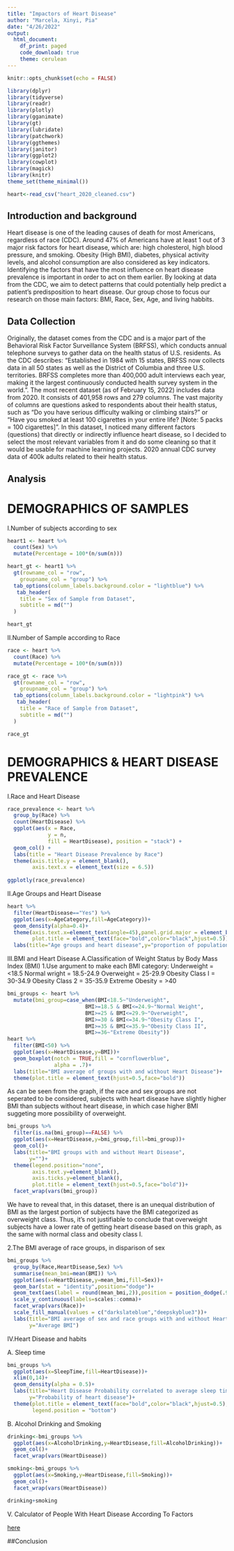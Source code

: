 ```yaml
---
title: "Impactors of Heart Disease"
author: "Marcela, Xinyi, Pia"
date: "4/26/2022"
output: 
  html_document:
    df_print: paged
    code_download: true
    theme: cerulean
---
```


```r
knitr::opts_chunk$set(echo = FALSE)
```

```r
library(dplyr)
library(tidyverse)
library(readr)
library(plotly)
library(gganimate)
library(gt)
library(lubridate)     
library(patchwork)
library(ggthemes)      
library(janitor)       
library(ggplot2)
library(cowplot)
library(magick)
library(knitr)
theme_set(theme_minimal()) 
```

```r
heart<-read_csv("heart_2020_cleaned.csv")
```

## Introduction and background

Heart disease is one of the leading causes of death for most Americans, regardless of race (CDC). Around 47% of Americans have at least 1 out of 3 major risk factors for heart disease, which are: high cholesterol, high blood pressure, and smoking. Obesity (High BMI), diabetes, physical activity levels, and alcohol consumption are also considered as key indicators. Identifying the factors that have the most influence on heart disease prevalence is important in order to act on them earlier. By looking at data from the CDC, we aim to detect patterns that could potentially help predict a patient’s predisposition to heart disease. 
Our group chose to focus our research on those main factors: BMI, Race, Sex, Age, and living habbits. 


## Data Collection

Originally, the dataset comes from the CDC and is a major part of the Behavioral Risk Factor Surveillance System (BRFSS), which conducts annual telephone surveys to gather data on the health status of U.S. residents. As the CDC describes: "Established in 1984 with 15 states, BRFSS now collects data in all 50 states as well as the District of Columbia and three U.S. territories. BRFSS completes more than 400,000 adult interviews each year, making it the largest continuously conducted health survey system in the world.". The most recent dataset (as of February 15, 2022) includes data from 2020. It consists of 401,958 rows and 279 columns. The vast majority of columns are questions asked to respondents about their health status, such as "Do you have serious difficulty walking or climbing stairs?" or "Have you smoked at least 100 cigarettes in your entire life? [Note: 5 packs = 100 cigarettes]". In this dataset, I noticed many different factors (questions) that directly or indirectly influence heart disease, so I decided to select the most relevant variables from it and do some cleaning so that it would be usable for machine learning projects. 2020 annual CDC survey data of 400k adults related to their health status.


## Analysis

# DEMOGRAPHICS OF SAMPLES

I.Number of subjects according to sex

```r
heart1 <- heart %>% 
  count(Sex) %>% 
  mutate(Percentage = 100*(n/sum(n)))

heart_gt <- heart1 %>% 
  gt(rowname_col = "row",
    groupname_col = "group") %>% 
  tab_options(column_labels.background.color = "lightblue") %>% 
   tab_header(
    title = "Sex of Sample from Dataset",
    subtitle = md("")
  ) 

heart_gt
```


II.Number of Sample according to Race

```r
race <- heart %>% 
  count(Race) %>% 
  mutate(Percentage = 100*(n/sum(n)))

race_gt <- race %>% 
  gt(rowname_col = "row",
    groupname_col = "group") %>% 
  tab_options(column_labels.background.color = "lightpink") %>% 
   tab_header(
    title = "Race of Sample from Dataset",
    subtitle = md("")
  ) 

race_gt
```


# DEMOGRAPHICS & HEART DISEASE PREVALENCE

I.Race and Heart Disease

```r
race_prevalence <- heart %>% 
  group_by(Race) %>% 
  count(HeartDisease) %>% 
  ggplot(aes(x = Race,
             y = n, 
             fill = HeartDisease), position = "stack") +
  geom_col() +
  labs(title = "Heart Disease Prevalence by Race")
  theme(axis.title.y = element_blank(),
        axis.text.x = element_text(size = 6.5))
  
ggplotly(race_prevalence)
```

II.Age Groups and Heart Disease

```r
heart %>% 
  filter(HeartDisease=="Yes") %>% 
  ggplot(aes(x=AgeCategory,fill=AgeCategory))+
  geom_density(alpha=0.4)+
  theme(axis.text.x=element_text(angle=45),panel.grid.major = element_blank(),
        plot.title = element_text(face="bold",color="black",hjust=0.5))+
  labs(title="Age groups and heart disease",y="proportion of population with heart disease",x="")
```

III.BMI and Heart Disease
A.Classification of Weight Status by Body Mass Index (BMI)
1.Use argument to make each BMI category:
  Underweight = <18.5
  Normal wright = 18.5-24.9
  Overweight = 25-29.9
  Obesity Class I = 30-34.9
  Obesity Class 2 = 35-35.9
  Extreme Obesity = >40

```r
bmi_groups <- heart %>% 
  mutate(bmi_group=case_when(BMI<18.5~"Underweight",
                         BMI>=18.5 & BMI<=24.9~"Normal Weight",
                         BMI>=25 & BMI<=29.9~"Overweight",
                         BMI>=30 & BMI<=34.9~"Obesity Class I",
                         BMI>=35 & BMI<=35.9~"Obesity Class II",
                         BMI>=36~"Extreme Obesity"))
heart %>% 
  filter(BMI<50) %>% 
  ggplot(aes(x=HeartDisease,y=BMI))+
  geom_boxplot(notch = TRUE,fill = "cornflowerblue", 
               alpha = .7)+
  labs(title="BMI average of groups with and without Heart Disease")+
  theme(plot.title = element_text(hjust=0.5,face="bold"))
```
As can be seen from the graph, if the race and sex groups are not seperated to be considered, subjects with heart disease have slightly higher BMI than subjects without heart disease, in which case higher BMI suggeting more possibility of overweight.

```r
bmi_groups %>% 
  filter(is.na(bmi_group)==FALSE) %>% 
  ggplot(aes(x=HeartDisease,y=bmi_group,fill=bmi_group))+
  geom_col()+
  labs(title="BMI groups with and without Heart Disease",
       y="")+
  theme(legend.position="none",
        axis.text.y=element_blank(),
        axis.ticks.y=element_blank(),
        plot.title = element_text(hjust=0.5,face="bold"))+
  facet_wrap(vars(bmi_group))
```
We have to reveal that, in this dataset, there is an unequal distribution of BMI as the largest portion of subjects have the BMI categorized as overweight class. Thus, it’s not justifiable to conclude that overweight subjects have a lower rate of getting heart disease based on this graph, as the same with normal class and obesity class I.


2.The BMI average of race groups, in disparison of sex

```r
bmi_groups %>% 
  group_by(Race,HeartDisease,Sex) %>% 
  summarise(mean_bmi=mean(BMI)) %>% 
  ggplot(aes(x=HeartDisease,y=mean_bmi,fill=Sex))+
  geom_bar(stat = "identity",position="dodge")+
  geom_text(aes(label = round(mean_bmi,2)),position = position_dodge(.9), vjust = 1.5, colour = "white", size = 2)+
  scale_y_continuous(labels=scales::comma)+
  facet_wrap(vars(Race))+
  scale_fill_manual(values = c("darkslateblue","deepskyblue3"))+
  labs(title="BMI average of sex and race groups with and without Heart Disease",
       y="Average BMI")
```

IV.Heart Disease and habits

A. Sleep time
```r
bmi_groups %>% 
  ggplot(aes(x=SleepTime,fill=HeartDisease))+
  xlim(0,14)+
  geom_density(alpha = 0.5)+ 
  labs(title="Heart Disease Probability correlated to average sleep time",
       y="Probability of heart disease")+
  theme(plot.title = element_text(face="bold",color="black",hjust=0.5),
        legend.position = "bottom")
```


B. Alcohol Drinking and Smoking
```r
drinking<-bmi_groups %>% 
  ggplot(aes(x=AlcoholDrinking,y=HeartDisease,fill=AlcoholDrinking))+
  geom_col()+
  facet_wrap(vars(HeartDisease))

smoking<-bmi_groups %>% 
  ggplot(aes(x=Smoking,y=HeartDisease,fill=Smoking))+
  geom_col()+
  facet_wrap(vars(HeartDisease))

drinking+smoking
```

V. Calculator of People With Heart Disease According To Factors

[here](https://marcelasaavedra.shinyapps.io/Heart_Disease_Prevalence/)

##Conclusion

